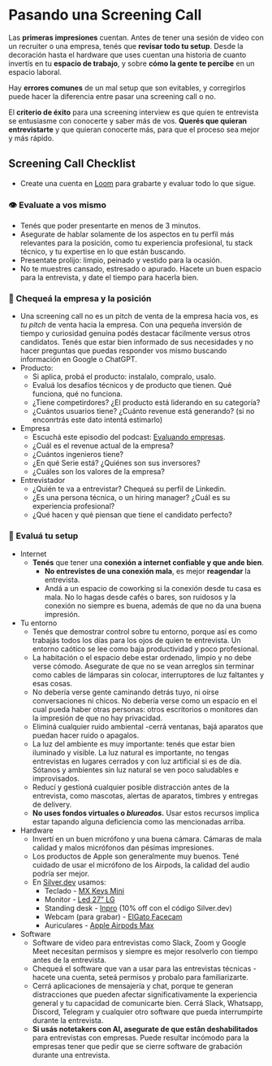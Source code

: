 
# Pasando una Screening Call

Las **primeras impresiones** cuentan. Antes de tener una sesión de video con un recruiter o una empresa, tenés que **revisar todo tu setup**. Desde la decoración hasta el hardware que uses cuentan una historia de cuanto invertís en tu **espacio de trabajo**, y sobre **cómo la gente te percibe** en un espacio laboral.

Hay **errores comunes** de un mal setup que son evitables, y corregirlos puede hacer la diferencia entre pasar una screening call o no.

El **criterio de éxito** para una screening interview es que quien te entrevista se entusiasme con conocerte y saber más de vos. **Querés que quieran entrevistarte** y que quieran conocerte más, para que el proceso sea mejor y más rápido.

<IREmbed src="https://www.youtube.com/embed/Z5tMMkKnH8o?si=Kd3hD3KjNw7BcnCi" />

## Screening Call Checklist

- Create una cuenta en [Loom](https://loom.com) para grabarte y evaluar todo lo que sigue.

### **👁️ Evaluate a vos mismo**

- Tenés que poder presentarte en menos de 3 minutos.
- Asegurate de hablar solamente de los aspectos en tu perfil más relevantes para la posición, como tu experiencia profesional, tu stack técnico, y tu expertise en lo que están buscando.
- Presentate prolijo: limpio, peinado y vestido para la ocasión.
- No te muestres cansado, estresado o apurado. Hacete un buen espacio para la entrevista, y date el tiempo para hacerla bien.

### **🏢 Chequeá la empresa y la posición**

- Una screening call no es un pitch de venta de la empresa hacia vos, es _tu pitch_ de venta hacia la empresa. Con una pequeña inversión de tiempo y curiosidad genuina podés destacar fácilmente versus otros candidatos. Tenés que estar bien informado de sus necesidades y no hacer preguntas que puedas responder vos mismo buscando información en Google o ChatGPT.
- Producto:
  - Si aplica, probá el producto: instalalo, compralo, usalo.
  - Evaluá los desafíos técnicos y de producto que tienen. Qué funciona, qué no funciona.
  - ¿Tiene competirdores? ¿El producto está liderando en su categoría?
  - ¿Cuántos usuarios tiene? ¿Cuánto revenue está generando? (si no enconrtrás este dato intentá estimarlo)
- Empresa
  - Escuchá este episodio del podcast: [Evaluando empresas](https://open.spotify.com/episode/587A5xGVLBOBGnEzreZtLy?si=SRVekRXnTHOJg8GTb_bbKQ&nd=1&dlsi=10ff1eba908847a7).
  - ¿Cuál es el revenue actual de la empresa?
  - ¿Cuántos ingenieros tiene?
  - ¿En qué Serie está? ¿Quiénes son sus inversores?
  - ¿Cuáles son los valores de la empresa?
- Entrevistador
  - ¿Quién te va a entrevistar? Chequeá su perfil de Linkedin.
  - ¿Es una persona técnica, o un hiring manager? ¿Cuál es su experiencia profesional?
  - ¿Qué hacen y qué piensan que tiene el candidato perfecto?

### **🏡 Evaluá tu setup**

- Internet
  - **Tenés** que tener una **conexión a internet confiable y que ande bien**.
    - **No entrevistes de una conexión mala**, es mejor **reagendar** la entrevista.
    - Andá a un espacio de coworking si la conexión desde tu casa es mala. No lo hagas desde cafés o bares, son ruidosos y la conexión no siempre es buena, además de que no da una buena impresión.
- Tu entorno
  - Tenés que demostrar control sobre tu entorno, porque así es como trabajás todos los días para los ojos de quien te entrevista. Un entorno caótico se lee como baja productividad y poco profesional.
  - La habitación o el espacio debe estar ordenado, limpio y no debe verse cómodo. Asegurate de que no se vean arreglos sin terminar como cables de lámparas sin colocar, interruptores de luz faltantes y esas cosas.
  - No debería verse gente caminando detrás tuyo, ni oírse conversaciones ni chicos. No debería verse como un espacio en el cual pueda haber otras personas: otros escritorios o monitores dan la impresión de que no hay privacidad.
  - Eliminá cualquier ruido ambiental -cerrá ventanas, bajá aparatos que puedan hacer ruido o apagalos.
  - La luz del ambiente es muy importante: tenés que estar bien iluminado y visible. La luz natural es importante, no tengas entrevistas en lugares cerrados y con luz artificial si es de día. Sótanos y ambientes sin luz natural se ven poco saludables e improvisados.
  - Reducí y gestioná cualquier posible distracción antes de la entrevista, como mascotas, alertas de aparatos, timbres y entregas de delivery.
  - **No uses fondos virtuales o _blureados_.** Usar estos recursos implica estar tapando alguna deficiencia como las mencionadas arriba.
- Hardware
  - Invertí en un buen micrófono y una buena cámara. Cámaras de mala calidad y malos micrófonos dan pésimas impresiones.
  - Los productos de Apple son generalmente muy buenos. Tené cuidado de usar el micrófono de los Airpods, la calidad del audio podría ser mejor.
  - En [Silver.dev](http://Silver.dev) usamos:
    - Teclado - [MX Keys Mini](https://www.mercadolibre.com.ar/teclado-logitech-mx-keys-mini-negro-ingles-idioma-ingles-internacional-color-del-teclado-negro/p/MLA24068335?product_trigger_id=MLA18931568&quantity=1)
    - Monitor - [Led 27” LG](https://www.lg.com/ar/monitores/lg-27UL500-W)
    - Standing desk - [Inpro](https://inpro.ar/) (10% off con el código Silver.dev)
    - Webcam (para grabar) - [ElGato Facecam](https://www.elgato.com/pt/es/p/facecam-mk2)
    - Auriculares - [Apple Airpods Max](https://www.apple.com/la/airpods-max/)
- Software
  - Software de video para entrevistas como Slack, Zoom y Google Meet necesitan permisos y siempre es mejor resolverlo con tiempo antes de la entrevista.
  - Chequeá el software que van a usar para las entrevistas técnicas -hacete una cuenta, seteá permisos y probalo para familiarizarte.
  - Cerrá aplicaciones de mensajería y chat, porque te generan distracciones que pueden afectar significativamente la experiencia general y tu capacidad de comunicarte bien. Cerrá Slack, Whatsapp, Discord, Telegram y cualquier otro software que pueda interrumpirte durante la entrevista.
  - **Si usás notetakers con AI, asegurate de que estân deshabilitados** para entrevistas con empresas. Puede resultar incómodo para la empresas tener que pedir que se cierre software de grabación durante una entrevista.
